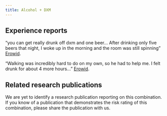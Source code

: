 ---
title: Alcohol + DXM
---
## Experience reports

“you can get really drunk off dxm and one beer… After drinking only five beers that night, I woke up in the morning and the room was still spinning” [Erowid](https://erowid.org/experiences/exp.php?ID=28435).

“Walking was incredibly hard to do on my own, so he had to help me. I felt drunk for about 4 more hours…” [Erowid](https://erowid.org/experiences/exp.php?ID=9047).

## Related research publications

We are yet to identify a research publication reporting on this combination. If you know of a publication that demonstrates the risk rating of this combination, please share the publication with us.
